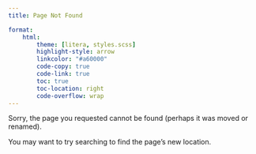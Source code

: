 ```yaml
---
title: Page Not Found

format:
    html:
        theme: [litera, styles.scss]
        highlight-style: arrow
        linkcolor: "#a60000"
        code-copy: true
        code-link: true
        toc: true
        toc-location: right
        code-overflow: wrap
---
```


Sorry, the page you requested cannot be found (perhaps it was moved or renamed).

You may want to try searching to find the page's new location.